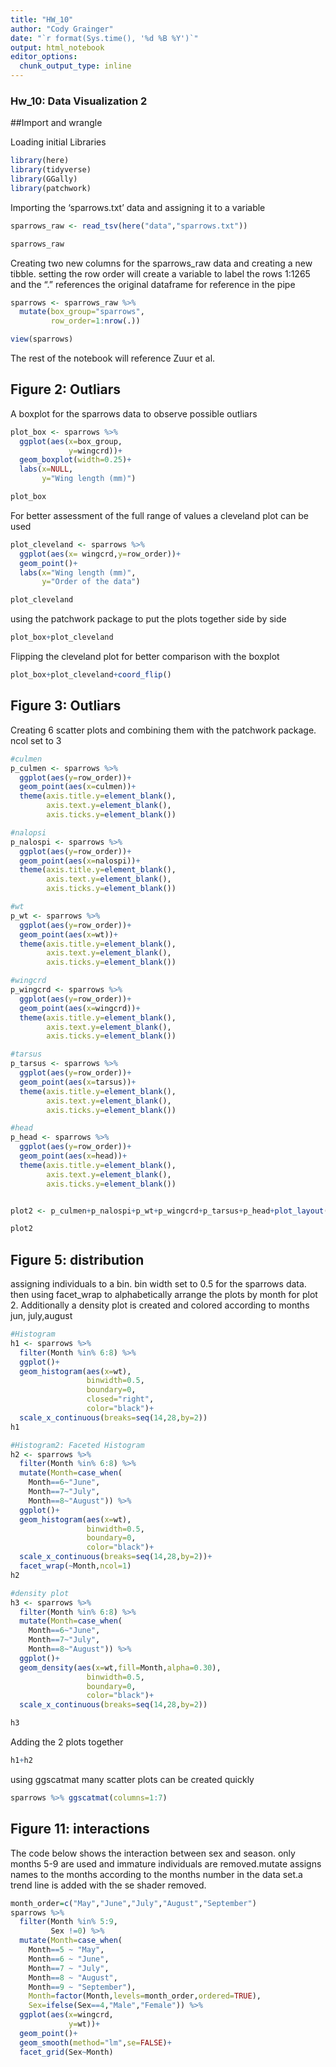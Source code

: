 ```yaml
---
title: "HW_10"
author: "Cody Grainger"
date: "`r format(Sys.time(), '%d %B %Y')`"
output: html_notebook
editor_options: 
  chunk_output_type: inline
---
```


### Hw_10: Data Visualization 2

##Import and wrangle

Loading initial Libraries
```r
library(here)
library(tidyverse)
library(GGally)
library(patchwork)
```
Importing the 'sparrows.txt' data and assigning it to a variable
```r
sparrows_raw <- read_tsv(here("data","sparrows.txt"))

sparrows_raw
```
Creating two new columns for the sparrows_raw data and creating a new tibble. setting the row order will create a variable to label the rows 1:1265 and the "." references the original dataframe for reference in the pipe
```r
sparrows <- sparrows_raw %>%
  mutate(box_group="sparrows",
         row_order=1:nrow(.))

view(sparrows)
```
The rest of the notebook will reference Zuur et al.

## Figure 2: Outliars

A boxplot for the sparrows data to observe possible outliars
```r
plot_box <- sparrows %>%
  ggplot(aes(x=box_group,
             y=wingcrd))+
  geom_boxplot(width=0.25)+
  labs(x=NULL,
       y="Wing length (mm)")

plot_box
```

For better assessment of the full range of values a cleveland plot can be used
```r
plot_cleveland <- sparrows %>%
  ggplot(aes(x= wingcrd,y=row_order))+
  geom_point()+
  labs(x="Wing length (mm)",
       y="Order of the data")

plot_cleveland
```
using the patchwork package to put the plots together side by side
```r
plot_box+plot_cleveland
```
Flipping the cleveland plot for better comparison with the boxplot
```r
plot_box+plot_cleveland+coord_flip()
```

## Figure 3: Outliars

Creating 6 scatter plots and combining them with the patchwork package. ncol set to 3
```r
#culmen
p_culmen <- sparrows %>% 
  ggplot(aes(y=row_order))+
  geom_point(aes(x=culmen))+
  theme(axis.title.y=element_blank(),
        axis.text.y=element_blank(),
        axis.ticks.y=element_blank())

#nalopsi
p_nalospi <- sparrows %>% 
  ggplot(aes(y=row_order))+
  geom_point(aes(x=nalospi))+
  theme(axis.title.y=element_blank(),
        axis.text.y=element_blank(),
        axis.ticks.y=element_blank())

#wt
p_wt <- sparrows %>% 
  ggplot(aes(y=row_order))+
  geom_point(aes(x=wt))+
  theme(axis.title.y=element_blank(),
        axis.text.y=element_blank(),
        axis.ticks.y=element_blank())

#wingcrd
p_wingcrd <- sparrows %>% 
  ggplot(aes(y=row_order))+
  geom_point(aes(x=wingcrd))+
  theme(axis.title.y=element_blank(),
        axis.text.y=element_blank(),
        axis.ticks.y=element_blank())

#tarsus
p_tarsus <- sparrows %>% 
  ggplot(aes(y=row_order))+
  geom_point(aes(x=tarsus))+
  theme(axis.title.y=element_blank(),
        axis.text.y=element_blank(),
        axis.ticks.y=element_blank())

#head
p_head <- sparrows %>% 
  ggplot(aes(y=row_order))+
  geom_point(aes(x=head))+
  theme(axis.title.y=element_blank(),
        axis.text.y=element_blank(),
        axis.ticks.y=element_blank())


plot2 <- p_culmen+p_nalospi+p_wt+p_wingcrd+p_tarsus+p_head+plot_layout(ncol=3)

plot2
```

## Figure 5: distribution

assigning individuals to a bin. bin width set to 0.5 for the sparrows data. then using facet_wrap to alphabetically arrange the plots by month for plot 2. Additionally a density plot is created and colored according to months jun, july,august
```r
#Histogram
h1 <- sparrows %>%
  filter(Month %in% 6:8) %>% 
  ggplot()+
  geom_histogram(aes(x=wt),
                 binwidth=0.5,
                 boundary=0,
                 closed="right",
                 color="black")+
  scale_x_continuous(breaks=seq(14,28,by=2))
h1

#Histogram2: Faceted Histogram
h2 <- sparrows %>%
  filter(Month %in% 6:8) %>% 
  mutate(Month=case_when(
    Month==6~"June",
    Month==7~"July",
    Month==8~"August")) %>% 
  ggplot()+
  geom_histogram(aes(x=wt),
                 binwidth=0.5,
                 boundary=0,
                 color="black")+
  scale_x_continuous(breaks=seq(14,28,by=2))+
  facet_wrap(~Month,ncol=1)
h2

#density plot
h3 <- sparrows %>%
  filter(Month %in% 6:8) %>% 
  mutate(Month=case_when(
    Month==6~"June",
    Month==7~"July",
    Month==8~"August")) %>% 
  ggplot()+
  geom_density(aes(x=wt,fill=Month,alpha=0.30),
                 binwidth=0.5,
                 boundary=0,
                 color="black")+
  scale_x_continuous(breaks=seq(14,28,by=2))

h3

```
Adding the 2 plots together
```r
h1+h2
```
using ggscatmat many scatter plots can be created quickly
```r
sparrows %>% ggscatmat(columns=1:7)
```

## Figure 11: interactions

The code below shows the interaction between sex and season. only months 5-9 are used and immature individuals are removed.mutate assigns names to the months according to the months number in the data set.a trend line is added with the se shader removed.
```r
month_order=c("May","June","July","August","September")
sparrows %>% 
  filter(Month %in% 5:9,
         Sex !=0) %>% 
  mutate(Month=case_when(
    Month==5 ~ "May",
    Month==6 ~ "June",
    Month==7 ~ "July",
    Month==8 ~ "August",
    Month==9 ~ "September"),
    Month=factor(Month,levels=month_order,ordered=TRUE),
    Sex=ifelse(Sex==4,"Male","Female")) %>% 
  ggplot(aes(x=wingcrd,
             y=wt))+
  geom_point()+
  geom_smooth(method="lm",se=FALSE)+
  facet_grid(Sex~Month)
```

